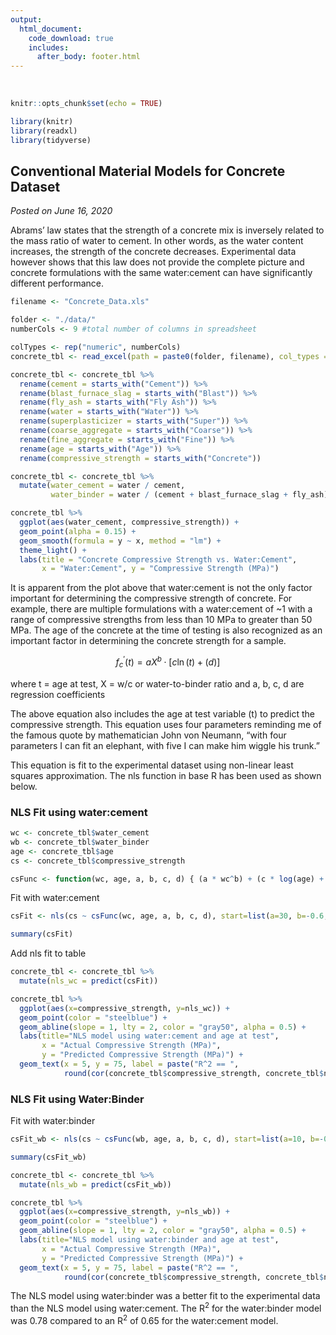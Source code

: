 ```yaml
---
output: 
  html_document:
    code_download: true
    includes:
      after_body: footer.html
---
```

<br>
```r
knitr::opts_chunk$set(echo = TRUE)
```

```r
library(knitr)
library(readxl)
library(tidyverse)
```

## **Conventional Material Models for Concrete Dataset**
*Posted on June 16, 2020*

Abrams' law states that the strength of a concrete mix is inversely related to the mass ratio of water to cement.  In other words, as the water content increases, the strength of the concrete decreases.  Experimental data however shows that this law does not provide the complete picture and concrete formulations with the same water:cement can have significantly different performance.

```r
filename <- "Concrete_Data.xls"

folder <- "./data/"
numberCols <- 9 #total number of columns in spreadsheet

colTypes <- rep("numeric", numberCols)
concrete_tbl <- read_excel(path = paste0(folder, filename), col_types = colTypes)

concrete_tbl <- concrete_tbl %>%
  rename(cement = starts_with("Cement")) %>%
  rename(blast_furnace_slag = starts_with("Blast")) %>%
  rename(fly_ash = starts_with("Fly Ash")) %>%
  rename(water = starts_with("Water")) %>%
  rename(superplasticizer = starts_with("Super")) %>%
  rename(coarse_aggregate = starts_with("Coarse")) %>%
  rename(fine_aggregate = starts_with("Fine")) %>%
  rename(age = starts_with("Age")) %>%
  rename(compressive_strength = starts_with("Concrete"))
```

```r
concrete_tbl <- concrete_tbl %>%
  mutate(water_cement = water / cement,
         water_binder = water / (cement + blast_furnace_slag + fly_ash))

concrete_tbl %>%
  ggplot(aes(water_cement, compressive_strength)) +
  geom_point(alpha = 0.15) +
  geom_smooth(formula = y ~ x, method = "lm") +
  theme_light() +
  labs(title = "Concrete Compressive Strength vs. Water:Cement",
       x = "Water:Cement", y = "Compressive Strength (MPa)")
```

It is apparent from the plot above that water:cement is not the only factor important for determining the compressive strength of concrete.  For example, there are multiple formulations with a water:cement of ~1 with a range of compressive strengths from less than 10 MPa to greater than 50 MPa.  The age of the concrete at the time of testing is also recognized as an important factor in determining the concrete strength for a sample.

$$ f^\prime_c(t) = a X^b \cdot [c \ln(t)+(d)] $$

where t = age at test, X = w/c or water-to-binder ratio and a, b, c, d are regression coefficients

The above equation also includes the age at test variable (t) to predict the compressive strength.  This equation uses four parameters reminding me of the famous quote by mathematician John von Neumann, "with four parameters I can fit an elephant, with five I can make him wiggle his trunk."

This equation is fit to the experimental dataset using non-linear least squares approximation.  The nls function in base R has been used as shown below.

### NLS Fit using water:cement
```r
wc <- concrete_tbl$water_cement
wb <- concrete_tbl$water_binder
age <- concrete_tbl$age
cs <- concrete_tbl$compressive_strength

csFunc <- function(wc, age, a, b, c, d) { (a * wc^b) + (c * log(age) + d)}
```

Fit with water:cement
```r
csFit <- nls(cs ~ csFunc(wc, age, a, b, c, d), start=list(a=30, b=-0.6, c=0.3, d=0.1))

summary(csFit)
```
Add nls fit to table
```r
concrete_tbl <- concrete_tbl %>%
  mutate(nls_wc = predict(csFit)) 

concrete_tbl %>%
  ggplot(aes(x=compressive_strength, y=nls_wc)) +
  geom_point(color = "steelblue") +
  geom_abline(slope = 1, lty = 2, color = "gray50", alpha = 0.5) +
  labs(title="NLS model using water:cement and age at test",
       x = "Actual Compressive Strength (MPa)",
       y = "Predicted Compressive Strength (MPa)") +
  geom_text(x = 5, y = 75, label = paste("R^2 == ", 
            round(cor(concrete_tbl$compressive_strength, concrete_tbl$nls_wc)^2, 2)), parse = TRUE)
```

### NLS Fit using Water:Binder

Fit with water:binder
```r
csFit_wb <- nls(cs ~ csFunc(wb, age, a, b, c, d), start=list(a=10, b=-0.5, c=10, d=10))

summary(csFit_wb)
```

```r
concrete_tbl <- concrete_tbl %>%
  mutate(nls_wb = predict(csFit_wb)) 

concrete_tbl %>%
  ggplot(aes(x=compressive_strength, y=nls_wb)) +
  geom_point(color = "steelblue") +
  geom_abline(slope = 1, lty = 2, color = "gray50", alpha = 0.5) +
  labs(title="NLS model using water:binder and age at test",
       x = "Actual Compressive Strength (MPa)",
       y = "Predicted Compressive Strength (MPa)") +
  geom_text(x = 5, y = 75, label = paste("R^2 == ", 
            round(cor(concrete_tbl$compressive_strength, concrete_tbl$nls_wb)^2, 2)), parse = TRUE)
```

The NLS model using water:binder was a better fit to the experimental data than the NLS model using water:cement.  The R^2^ for the water:binder model was 0.78 compared to an R^2^ of 0.65 for the water:cement model.
